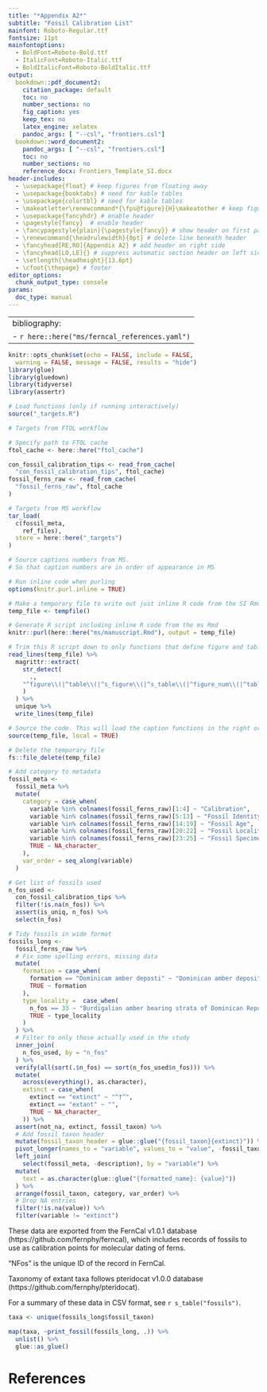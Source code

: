 ```yaml
---
title: "*Appendix A2*"
subtitle: "Fossil Calibration List"
mainfont: Roboto-Regular.ttf
fontsize: 11pt
mainfontoptions: 
  - BoldFont=Roboto-Bold.ttf
  - ItalicFont=Roboto-Italic.ttf
  - BoldItalicFont=Roboto-BoldItalic.ttf
output: 
  bookdown::pdf_document2:
    citation_package: default
    toc: no
    number_sections: no
    fig_caption: yes
    keep_tex: no
    latex_engine: xelatex
    pandoc_args: [ "--csl", "frontiers.csl"]
  bookdown::word_document2:
    pandoc_args: [ "--csl", "frontiers.csl"]
    toc: no
    number_sections: no
    reference_docx: Frontiers_Template_SI.docx
header-includes: 
  - \usepackage{float} # keep figures from floating away
  - \usepackage{booktabs} # need for kable tables
  - \usepackage{colortbl} # need for kable tables
  - \makeatletter\renewcommand*{\fps@figure}{H}\makeatother # keep figures from floating away
  - \usepackage{fancyhdr} # enable header
  - \pagestyle{fancy}  # enable header
  - \fancypagestyle{plain}{\pagestyle{fancy}} # show header on first page
  - \renewcommand{\headrulewidth}{0pt} # delete line beneath header
  - \fancyhead[RE,RO]{Appendix A2} # add header on right side
  - \fancyhead[LO,LE]{} # suppress automatic section header on left side
  - \setlength{\headheight}{13.6pt}
  - \cfoot{\thepage} # footer
editor_options: 
  chunk_output_type: console
params:
  doc_type: manual
---
```


---
bibliography: 
- `r here::here("ms/ferncal_references.yaml")`
---

```r
knitr::opts_chunk$set(echo = FALSE, include = FALSE,
  warning = FALSE, message = FALSE, results = "hide")
library(glue)
library(gluedown)
library(tidyverse)
library(assertr)
```

```r
# Load functions (only if running interactively)
source("_targets.R")
```

```r
# Targets from FTOL workflow

# Specify path to FTOL cache
ftol_cache <- here::here("ftol_cache")

con_fossil_calibration_tips <- read_from_cache(
  "con_fossil_calibration_tips", ftol_cache)
fossil_ferns_raw <- read_from_cache(
  "fossil_ferns_raw", ftol_cache
)

# Targets from MS workflow
tar_load(
  c(fossil_meta,
    ref_files),
  store = here::here("_targets")
)
```

```r
# Source captions numbers from MS.
# So that caption numbers are in order of appearance in MS

# Run inline code when purling
options(knitr.purl.inline = TRUE)

# Make a temporary file to write out just inline R code from the SI Rmd
temp_file <- tempfile()

# Generate R script including inline R code from the ms Rmd
knitr::purl(here::here("ms/manuscript.Rmd"), output = temp_file)

# Trim this R script down to only functions that define figure and table captions
read_lines(temp_file) %>%
  magrittr::extract(
    str_detect(
      .,
    "^figure\\(|^table\\(|^s_figure\\(|^s_table\\(|^figure_num\\(|^table_num\\(|^s_figure_num\\(|^s_table_num\\(" # nolint
    )
  ) %>%
  unique %>%
  write_lines(temp_file)

# Source the code. This will load the caption functions in the right order.
source(temp_file, local = TRUE)

# Delete the temporary file
fs::file_delete(temp_file)
```

```r
# Add category to metadata
fossil_meta <-
  fossil_meta %>%
  mutate(
    category = case_when(
      variable %in% colnames(fossil_ferns_raw)[1:4] ~ "Calibration",
      variable %in% colnames(fossil_ferns_raw)[5:13] ~ "Fossil Identity",
      variable %in% colnames(fossil_ferns_raw)[14:19] ~ "Fossil Age",
      variable %in% colnames(fossil_ferns_raw)[20:22] ~ "Fossil Locality",
      variable %in% colnames(fossil_ferns_raw)[23:25] ~ "Fossil Specimen",
      TRUE ~ NA_character_
    ),
    var_order = seq_along(variable)
  )

# Get list of fossils used
n_fos_used <-
  con_fossil_calibration_tips %>%
  filter(!is.na(n_fos)) %>%
  assert(is_uniq, n_fos) %>%
  select(n_fos)

# Tidy fossils in wide format
fossils_long <-
  fossil_ferns_raw %>%
  # Fix some spelling errors, missing data
  mutate(
    formation = case_when(
      formation == "Dominicam amber deposti" ~ "Dominican amber deposit",
      TRUE ~ formation
    ),
    type_locality =  case_when(
      n_fos == 33 ~ "Burdigalian amber bearing strata of Dominican Republic",
      TRUE ~ type_locality
    )
  ) %>%
  # Filter to only those actually used in the study
  inner_join(
    n_fos_used, by = "n_fos"
  ) %>%
  verify(all(sort(.$n_fos) == sort(n_fos_used$n_fos))) %>%
  mutate(
    across(everything(), as.character),
    extinct = case_when(
      extinct == "extinct" ~ "^†^",
      extinct == "extant" ~ "",
      TRUE ~ NA_character_
    )) %>%
  assert(not_na, extinct, fossil_taxon) %>%
  # Add fossil taxon header
  mutate(fossil_taxon_header = glue::glue("{fossil_taxon}{extinct}")) %>%
  pivot_longer(names_to = "variable", values_to = "value", -fossil_taxon) %>%
  left_join(
    select(fossil_meta, -description), by = "variable") %>%
  mutate(
    text = as.character(glue::glue("{formatted_name}: {value}"))
  ) %>%
  arrange(fossil_taxon, category, var_order) %>%
  # Drop NA entries
  filter(!is.na(value)) %>%
  filter(variable != "extinct")
```

These data are exported from the FernCal v1.0.1 database (https://github.com/fernphy/ferncal), which includes records of fossils to use as calibration points for molecular dating of ferns.

"NFos" is the unique ID of the record in FernCal.

Taxonomy of extant taxa follows pteridocat v1.0.0 database (https://github.com/fernphy/pteridocat).

For a summary of these data in CSV format, see `r s_table("fossils")`.

\newpage

```r
taxa <- unique(fossils_long$fossil_taxon)

map(taxa, ~print_fossil(fossils_long, .)) %>%
  unlist() %>%
  glue::as_glue()
```

# References